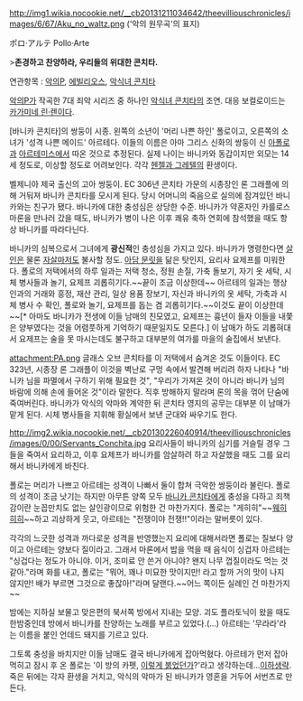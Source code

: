 http://img1.wikia.nocookie.net/__cb20131211034642/theevilliouschronicles/images/6/67/Aku_no_waltz.png
('악의 원무곡'의 표지)

ポロ·アルテ
Pollo·Arte

>'''존경하고 찬양하라, 우리들의 위대한 콘치타.'''

연관항목 : [[악의P]], [[에빌리오스]], [[악식녀 콘치타]]

[[악의P]]가 작곡한 7대 죄악 시리즈 중 하나인 [[악식녀 콘치타]]의  조연. 대응 보컬로이드는 [[카가미네 린·렌]]이다.

[바니카 콘치타]의 쌍둥이 시종. 왼쪽의 소년이 '머리 나쁜 하인' 폴로이고, 오른쪽의 소녀가 '성격 나쁜 메이드' 아르테다. 이들의 이름은 아마 그리스 신화의 쌍둥이 신 [[아폴로]]과 [[아르테미스]]에서 따온 것으로 추정된다. 실제 나이는 바니카와 동갑이지만 외모는 14세 정도로, 이상할 정도로 어려보인다. 각각 [[헨젤과 그레텔(에빌리오스)|헨젤과 그레텔]]의 환생이다.

벨제니아 제국 출신의 고아 쌍둥이. EC 306년 콘치타 가문의 시종장인 론 그래플에 의해 거둬져 바니카 콘치타를 모시게 된다. 당시 어머니의 죽음으로 실의에 잠겨있던 바니카와는 친구가 됐다. 바니카에 대한 충성심은 상당한 수준. 바니카가 약혼자인 카를로스 마론을 만나러 갔을 때도, 바니카가 병이 나은 이후 쾌유 축하 연회에 참석했을 때도 항상 바니카를 따라다닌다.

바니카의 심복으로서 그녀에게 '''광신적'''인 충성심을 가지고 있다. 바니카가 명령한다면 [[살인]]은 물론 [[자살]]마저도 불사할 정도. [[아담 문릿]]을 닮은 탓인지, 요리사 요제프를 미워한다. 폴로의 저택에서의 하루 일과는 저택 청소, 정원 손질, 가축 돌보기, 자기 옷 세탁, 시체 병사들과 놀기, 요제프 괴롭히기다.~~끝이 조금 이상한데~~ 아르테의 일과는 행상인과의 거래와 흥정, 재산 관리, 일상 용품 장보기, 자신과 바니카의 옷 세탁, 가축과 시체 병사 수 확인, 폴로와 놀기, 요제프를 돕는 겸 괴롭히기다.~~이것도 끝이 이상한데~~[* 아마도 바니카가 전생에 이들 남매의 친모였고, 요제프는 흉년이 들자 이들을 내쫓은 양부였다는 것을 어렴풋하게 기억하기 때문일지도 모른다.] 이 남매가 하도 괴롭혀대서 요제프는 술을 못 마시는데도 불구하고 대부분의 여가를 마을의 술집에서 보낸다.

attachment:PA.png
글래스 오브 콘치타를 이 저택에서 숨겨온 것도 이들이다. EC 323년, 시종장 론 그래플이 이것을 벽난로 구멍 속에서 발견해 버리려 하자 나타나 "바니카 님을 파멸에서 구하기 위해 필요한 것", "우리가 가져온 것이 아니라 바니카 님의 바람에 의해 손에 들어온 것"이라 말한다. 직후 방해하지 말라며 론의 목을 꺾어 단숨에 죽여버린다. 바니카가 악식의 악마와 계약한 뒤 콘치타 영지의 공무는 대부분 이 남매가 맡게 된다. 시체 병사들을 지휘해 황실에서 보낸 군대와 싸우기도 한다.

http://img2.wikia.nocookie.net/__cb20130226040914/theevilliouschronicles/images/0/00/Servants_Conchita.jpg
요리사들이 바니카의 심기를 거슬릴 경우 그들을 죽여서 요리하고, 이후 요제프가 바니카를 암살하려 하고 자살했을 때도 그를 요리해서 바니카에게 바친다.

폴로는 머리가 나쁘고 아르테는 성격이 나빠서 둘이 합쳐 극악한 쌍둥이라 불린다. 폴로의 성격이 조금 낫기는 하지만 아무튼 양쪽 모두 [[바니카 콘치타]]에게 충성을 다하고 죄책감이란 눈꼽만치도 없는 살인광이므로 위험한 건 마찬가지다. 폴로는 "게히히"~~[[카나메 마도카|웨히히히]]~~하고 괴상하게 웃고, 아르테는 "전쟁이야 전쟁!!"이라는 말버릇이 있다.

각각의 느긋한 성격과 까다로운 성격을 반영했는지 요리에 대해서라면 폴로는 질보다 양이고 아르테는 양보다 질이라고. 그래서 마론에서 밥을 먹을 때 음식이 싱겁자 아르테는 "싱겁다는 정도가 아니야. 이거, 조미료 안 쓴거 아니야? 왠지 나무 껍질이라도 먹는 것 같아."라며 화를 내고, 폴로는 "뭐어, 꽤나 미묘한 맛이지만! 라고 할까 거의 맛이 나지 않지만! 배가 부르면 그것으로 좋잖아!"라며 달랜다.~~어느 쪽이든 실례인 건 마찬가지~~

밤에는 지하실 보물고 맞은편의 북서쪽 방에서 지내는 모양. 괴도 플라토닉이 왔을 때도 한밤중인데 방에서 바니카를 찬양하는 노래를 부르고 있었다.(...) 아르테는 '무라라'라는 이름을 붙인 언데드 돼지를 기르고 있다.

그토록 충성을 바치지만 이들 남매도 결국 바니카에게 잡아먹혔다. 아르테가 먼저 잡아먹히고 잠시 후 온 폴로는 '이 방의 카펫, [[피|이렇게 붉었던가]]?'라고 생각하는데...[[이하생략]]. 죽은 뒤에는 각자 환생을 거치고, 악식의 악마가 된 바니카가 영혼을 거두어 서번츠로 만든다.
